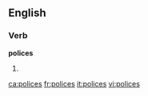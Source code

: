 ==English==

===Verb===
'''polices'''

#{{third-person singular of|police}}

[[ca:polices]]
[[fr:polices]]
[[it:polices]]
[[vi:polices]]